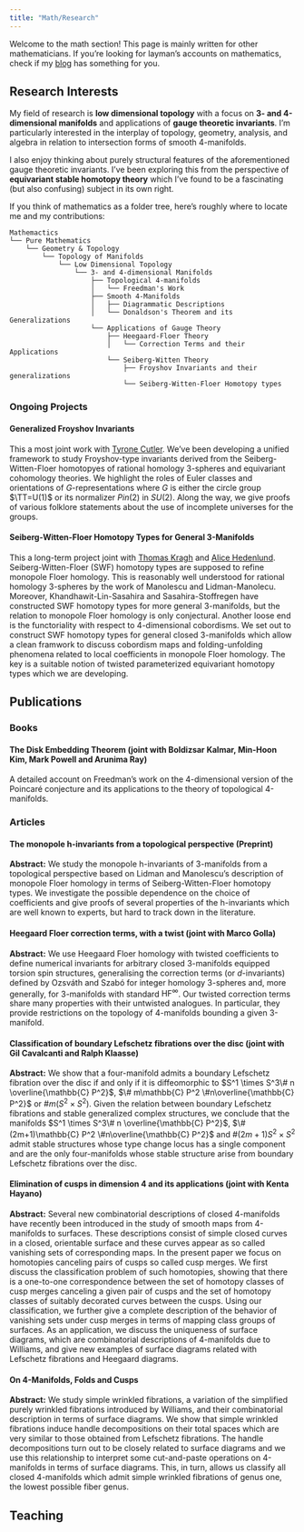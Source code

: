 ```yaml
---
title: "Math/Research"
---
```


Welcome to the math section! This page is mainly written for other mathematicians. 
If you're looking for layman's accounts on mathematics, check if my [blog](blog.html#category=Math) has something for you.

## Research Interests

My field of research is **low dimensional topology** with a focus on **3- and 4-dimensional manifolds** and applications of **gauge theoretic invariants**. I'm particularly interested in the interplay of topology, geometry, analysis, and algebra in relation to intersection forms of smooth 4-manifolds. 

I also enjoy thinking about purely structural features of the aforementioned gauge theoretic invariants. I've been exploring this from the perspective of **equivariant stable homotopy theory** which I've found to be a fascinating (but also confusing) subject in its own right. 

If you think of mathematics as a folder tree, here's roughly where to locate me and my contributions:
```text
Mathemactics
└── Pure Mathematics
    └── Geometry & Topology
        └── Topology of Manifolds
            └── Low Dimensional Topology
                └── 3- and 4-dimensional Manifolds
                    ├── Topological 4-manifolds
                    │   └── Freedman's Work
                    ├── Smooth 4-Manifolds
                    │   ├── Diagrammatic Descriptions
                    │   └── Donaldson's Theorem and its Generalizations
                    └── Applications of Gauge Theory
                        ├── Heegaard-Floer Theory
                        │   └── Correction Terms and their Applications
                        └── Seiberg-Witten Theory
                            ├── Froyshov Invariants and their generalizations
                            └── Seiberg-Witten-Floer Homotopy types
```

### Ongoing Projects

::: {.callout-note appearance="simple" collapse="true" icon=false}
#### Generalized Froyshov Invariants

This a most joint work with [Tyrone Cutler](https://mathoverflow.net/users/54788/tyrone). We've been developing a unified framework to study Froyshov-type invariants derived from the Seiberg-Witten-Floer homotopyes of rational homology 3-spheres and equivariant cohomology theories. We highlight the roles of Euler classes and orientations of $G$-representations where $G$ is either the circle group $\TT=U(1)$ or its normalizer $Pin(2)$ in $SU(2)$. 
Along the way, we give proofs of various folklore statements about the use of incomplete universes for the groups.
:::

::: {.callout-note appearance="simple" collapse="true" icon=false}
#### Seiberg-Witten-Floer Homotopy Types for General 3-Manifolds

This a long-term project joint with [Thomas Kragh](https://www.uu.se/en/contact-and-organisation/staff?query=N12-1587) and [Alice Hedenlund](https://www.ntnu.edu/employees/alice.hedenlund). Seiberg-Witten-Floer (SWF) homotopy types are supposed to refine monopole Floer homology. This is reasonably well understood for rational homology 3-spheres by the work of Manolescu and Lidman-Manolecu. Moreover, Khandhawit-Lin-Sasahira and Sasahira-Stoffregen have constructed SWF homotopy types for more general 3-manifolds, but the relation to monopole Floer homology is only conjectural. Another loose end is the functoriality with respect to 4-dimensional cobordisms. We set out to construct SWF homotopy types for general closed 3-manifolds which allow a clean framwork to discuss cobordism maps and folding-unfolding phenomena related to local coefficients in monopole Floer homology. The key is a suitable notion of twisted parameterized equivariant homotopy types which we are developing.
:::


## Publications

### Books

::: {.callout-note appearance="simple" collapse="true" icon=false}
#### The Disk Embedding Theorem (joint with Boldizsar Kalmar, Min-Hoon Kim, Mark Powell and Arunima Ray)

A detailed account on Freedman's work on the 4-dimensional version of the Poincaré conjecture and its applications to the theory of topological 4-manifolds. 
:::

### Articles

::: {.callout-note appearance="simple" collapse="true" icon=false}
#### The monopole h-invariants from a topological perspective (Preprint)

**Abstract:** 
We study the monopole h-invariants of 3-manifolds from a topological perspective based on Lidman and Manolescu's description of monopole Floer homology in terms of Seiberg-Witten-Floer homotopy types. We investigate the possible dependence on the choice of coefficients and give proofs of several properties of the h-invariants which are well known to experts, but hard to track down in the literature.
:::

::: {.callout-note appearance="simple" collapse="true" icon=false}
#### Heegaard Floer correction terms, with a twist (joint with Marco Golla)

**Abstract:** 
We use Heegaard Floer homology with twisted coefficients to define numerical invariants for arbitrary closed 3-manifolds equipped torsion spin structures, generalising the correction terms (or $d$-invariants) defined by Ozsváth and Szabó for integer homology 3-spheres and, more generally, for 3-manifolds with standard $\mathrm{HF}^\infty$. Our twisted correction terms share many properties with their untwisted analogues. In particular, they provide restrictions on the topology of 4-manifolds bounding a given 3-manifold.
:::

::: {.callout-note appearance="simple" collapse="true" icon=false}
#### Classification of boundary Lefschetz fibrations over the disc (joint with Gil Cavalcanti and Ralph Klaasse)

**Abstract:** 
We show that a four-manifold admits a boundary Lefschetz fibration over the disc if and only if it is diffeomorphic to $S^1 \times S^3\# n \overline{\mathbb{C} P^2}$, $\# m\mathbb{C} P^2 \#n\overline{\mathbb{C} P^2}$ or $\# m (S^2 \times S^2)$. Given the relation between boundary Lefschetz fibrations and stable generalized complex structures, we conclude that the manifolds $S^1 \times S^3\# n \overline{\mathbb{C} P^2}$, $\#(2m+1)\mathbb{C} P^2 \#n\overline{\mathbb{C} P^2}$ and $\# (2m+1) S^2 \times S^2$ admit stable structures whose type change locus has a single component and are the only four-manifolds whose stable structure arise from boundary Lefschetz fibrations over the disc.
:::

::: {.callout-note appearance="simple" collapse="true" icon=false}
#### Elimination of cusps in dimension 4 and its applications (joint with Kenta Hayano)

**Abstract:** 
Several new combinatorial descriptions of closed 4-manifolds have recently been introduced in the study of smooth maps from 4-manifolds to surfaces. These descriptions consist of simple closed curves in a closed, orientable surface and these curves appear as so called vanishing sets of corresponding maps. In the present paper we focus on homotopies canceling pairs of cusps so called cusp merges. We first discuss the classification problem of such homotopies, showing that there is a one-to-one correspondence between the set of homotopy classes of cusp merges canceling a given pair of cusps and the set of homotopy classes of suitably decorated curves between the cusps. Using our classification, we further give a complete description of the behavior of vanishing sets under cusp merges in terms of mapping class groups of surfaces. As an application, we discuss the uniqueness of surface diagrams, which are combinatorial descriptions of 4-manifolds due to Williams, and give new examples of surface diagrams related with Lefschetz fibrations and Heegaard diagrams.
:::

::: {.callout-note appearance="simple" collapse="true" icon=false}
#### On 4-Manifolds, Folds and Cusps

**Abstract:** 
We study simple wrinkled fibrations, a variation of the simplified purely wrinkled fibrations introduced by Williams, and their combinatorial description in terms of surface diagrams. We show that simple wrinkled fibrations induce handle decompositions on their total spaces which are very similar to those obtained from Lefschetz fibrations. The handle decompositions turn out to be closely related to surface diagrams and we use this relationship to interpret some cut-and-paste operations on 4-manifolds in terms of surface diagrams. This, in turn, allows us classify all closed 4-manifolds which admit simple wrinkled fibrations of genus one, the lowest possible fiber genus.
:::


## Teaching